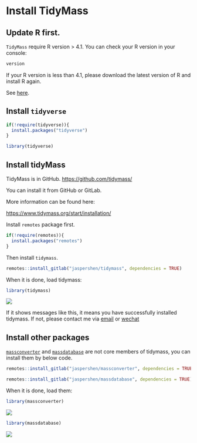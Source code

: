 # Install TidyMass

## Update R first.

`TidyMass` require R version > 4.1. You can check your R version in your console:

```r
version
```

If your R version is less than 4.1, please download the latest version of R and install R again.

See [here](https://tidymass-book.tidymass.org/install_rstudio_r).

## Install `tidyverse`

```r
if(!require(tidyverse)){
  install.packages("tidyverse")
}
```

```r
library(tidyverse)
```

## Install tidyMass

TidyMass is in GitHub. [https://github.com/tidymass/](https://github.com/tidymass/)

You can install it from GitHub or GitLab.

More information can be found here:

[https://www.tidymass.org/start/installation/](https://www.tidymass.org/start/installation/)


Install `remotes` package first.

```r
if(!require(remotes)){
  install.packages("remotes")
}
```

Then install `tidymass`.

```r
remotes::install_gitlab("jaspershen/tidymass", dependencies = TRUE)
```

When it is done, load tidymass:

```r
library(tidymass)
```

![](figures/Screen-Shot 13.png)

If it shows messages like this, it means you have successfully installed tidymass. If not, please contact me via [email](shenxt1990@163.com) or [wechat](https://www.shenxt.info/files/wechat_QR.jpg)

## Install other packages

[`massconverter`](https://massconverter.tidymass.org/) and [`massdatabase`](https://massdatabase.tidymass.org/) are not core members of tidymass, you can install them by below code.

```r
remotes::install_gitlab("jaspershen/massconverter", dependencies = TRUE)
```

```r
remotes::install_gitlab("jaspershen/massdatabase", dependencies = TRUE)
```

When it is done, load them:

```r
library(massconverter)
```

![](figures/Screen-Shot 14.png)

```r
library(massdatabase)
```

![](figures/Screen-Shot 15.png)

